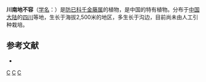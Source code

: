 {{Speciesbox 
| taxon = Stephania ebracteata
| authority = S. Y. Zhao et Lo
}}

'''川南地不容'''（[[学名|学名]]：{{lang|la|''Stephania ebracteata''}}）是[[防已科|防已科]][[千金藤属|千金藤属]]的植物，是中国的特有植物。分布于[[中国大陆|中国大陆]]的[[四川|四川]]等地，生长于海拔2,500米的地区，多生长于沟边，目前尚未由人工引种栽培。

== 参考文献 ==
<div class="references-small">
* {{cite web| url =http://www.bioinfo.cn/db05/KmzwSpecies.php?action=view&id=13555| title =川南地不容| work =《中国高等植物数据库全库》| publisher =中国科学院微生物研究所| author =昆明植物研究所| accessdate =2009-02-24| deadurl =yes| archiveurl =https://web.archive.org/web/20160305053432/http://www.bioinfo.cn/db05/KmzwSpecies.php?action=view&id=13555| archivedate =2016-03-05}}
</div>
{{Taxonbar|from=Q11055011}}

[[Category:千金藤属|C]]
[[Category:中國特有植物|C]]
[[Category:四川植物|C]]